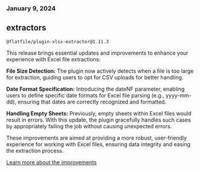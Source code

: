 ### January 9, 2024

## extractors

`@flatfile/plugin-xlsx-extractor@1.11.3`

This release brings essential updates and improvements to enhance your
experience with Excel file extractions:

**File Size Detection:** The plugin now actively detects when a file is too
large for extraction, guiding users to opt for CSV uploads for better handling.

**Date Format Specification:** Introducing the dateNF parameter, enabling users
to define specific date formats for Excel file parsing (e.g., yyyy-mm-dd),
ensuring that dates are correctly recognized and formatted.

**Handling Empty Sheets:** Previously, empty sheets within Excel files would
result in errors. With this update, the plugin gracefully handles such cases by
appropriately failing the job without causing unexpected errors.

These improvements are aimed at providing a more robust, user-friendly
experience for working with Excel files, ensuring data integrity and easing the
extraction process.

[Learn more about the improvements](https://flatfile.com/plugins/plugin-xlsx-extractor)
